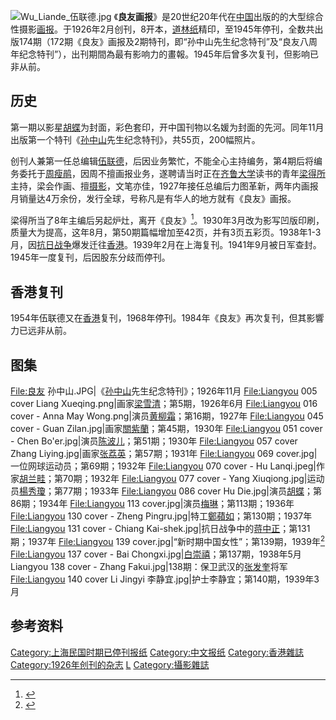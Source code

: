 [[File:Wu_Liande_伍联德.jpg|thumb]]
《'''良友画报'''》是20世纪20年代在[[中国|中国]]出版的的大型综合性摄影[[画报|画报]]。于1926年2月创刊，8开本，[[道林纸|道林纸]]精印，至1945年停刊，全数共出版174期（172期《良友》画报及2期特刊，即“孙中山先生纪念特刊”及“良友八周年纪念特刊”），出刊期間為最有影响力的畫報。1945年后曾多次复刊，但影响已非从前。

==历史==
第一期以影星[[胡蝶|胡蝶]]为封面，彩色套印，开中国刊物以名媛为封面的先河。同年11月出版第一个特刊《[[孙中山|孙中山]]先生纪念特刊》，共55页，200幅照片。

创刊人兼第一任总编辑[[伍联德|伍联德]]，后因业务繁忙，不能全心主持编务，第4期后将编务委托于[[周瘦鹃|周瘦鹃]]，因周不擅画报业务，遂聘请当时正在[[齐鲁大学|齐鲁大学]]读书的青年[[梁得所|梁得所]]主持，梁会作画、擅[[摄影|摄影]]，文笔亦佳，1927年接任总编后力图革新，两年内画报月销量达4万余份，发行全球，号称凡是有华人的地方就有《良友》画报。

梁得所当了8年主编后另起炉灶，离开《良友》<ref>{{Cite journal| issn = 1004-2938| issue = 2| pages = 54–69| last1 = 於红梅| last2 = 潘忠党| title = 国际大都市的想象与诠释——作为符号的《良友》画报及其文本| journal = [[开放时代|开放时代]]| accessdate = | date = 2011| url = https://crlhd.xmu.edu.cn/_upload/article/files/3c/23/0d0391004db6bc7cd5d9d729f99f/3ed08399-2a5b-4d0b-9875-d3fadc0a2a2a.pdf|archiveurl=https://web.archive.org/web/20210616063624/https://crlhd.xmu.edu.cn/_upload/article/files/3c/23/0d0391004db6bc7cd5d9d729f99f/3ed08399-2a5b-4d0b-9875-d3fadc0a2a2a.pdf|archivedate=2021|deadurl=no| id={{CNKI|KFSD201102005|CJFD}}. {{NSSD|36729063}}}}</ref>。1930年3月改为影写凹版印刷，质量大为提高，这年8月，第50期篇幅增加至42页，并有3页五彩页。1938年1-3月，因[[抗日战争|抗日战争]]爆发迁往[[香港|香港]]。1939年2月在上海复刊。1941年9月被日军查封。1945年一度复刊，后因股东分歧而停刊。

== 香港复刊 ==
1954年伍联德又在[[香港|香港]]复刊，1968年停刊。1984年《良友》再次复刊，但其影響力已远非从前。

==图集==
<gallery mode=packed widths=100 heights=150 style="line-height:130%">
File:良友 孙中山.JPG|《[[孙中山|孙中山]]先生纪念特刊》；1926年11月
File:Liangyou 005 cover Liang Xueqing.png|画家[[梁雪清|梁雪清]]；第5期，1926年6月
File:Liangyou 016 cover - Anna May Wong.png|演员[[黄柳霜|黄柳霜]]；第16期，1927年
File:Liangyou 045 cover - Guan Zilan.jpg|画家[[關紫蘭|關紫蘭]]；第45期，1930年
File:Liangyou 051 cover - Chen Bo'er.jpg|演员[[陈波儿|陈波儿]]；第51期；1930年
File:Liangyou 057 cover Zhang Liying.jpg|画家[[张荔英|张荔英]]；第57期；1931年
File:Liangyou 069 cover.jpg|一位网球运动员；第69期；1932年
File:Liangyou 070 cover - Hu Lanqi.jpeg|作家[[胡兰畦|胡兰畦]]；第70期；1932年
File:Liangyou 077 cover - Yang Xiuqiong.jpg|运动员[[楊秀瓊|楊秀瓊]]；第77期；1933年
File:Liangyou 086 cover Hu Die.jpg|演员[[胡蝶|胡蝶]]；第86期；1934年
File:Liangyou 113 cover.jpg|演员[[梅琳|梅琳]]；第113期；1936年
File:Liangyou 130 cover - Zheng Pingru.jpg|特工[[鄭蘋如|鄭蘋如]]；第130期；1937年
File:Liangyou 131 cover - Chiang Kai-shek.jpg|抗日战争中的[[蔣中正|蒋中正]]；第131期；1937年
File:Liangyou 139 cover.jpg|“新时期中国女性”；第139期，1939年<ref>{{cite web|url= http://m.shaoxing.com.cn/article/15496|title= 民国封面女郎 浮华时代的美学（上） [translation: The aesthetics of the floating girl era in the cover of the Republic of China (I)|author=<!--Not stated-->|date=|website=shaoxing.com|publisher= |access-date= 27 June 2018|quote=[Translation: Starting from the re-issuance of the 139th issue, the "Liangyou" pictorial has found a balance between the political requirements attached to the current situation and the individual aesthetic taste. It is a cover girl dressed in an armor, named "New Era". Chinese Women.]}}</ref>
File:Liangyou 137 cover - Bai Chongxi.jpg|[[白崇禧|白崇禧]]；第137期，1938年5月
Liangyou 138 cover - Zhang Fakui.jpg|138期：保卫武汉的[[张发奎|张发奎]]将军
File:Liangyou 140 cover Li Jingyi 李静宜.jpg|护士李静宜；第140期，1939年3月
</gallery>

==参考资料==
{{reflist}}

[[Category:上海民国时期已停刊报纸|Category:上海民国时期已停刊报纸]]
[[Category:中文报纸|Category:中文报纸]]
[[Category:香港雜誌|Category:香港雜誌]]
[[Category:1926年创刊的杂志|Category:1926年创刊的杂志]]
[[Category:畫報|L]]
[[Category:攝影雜誌|Category:攝影雜誌]]